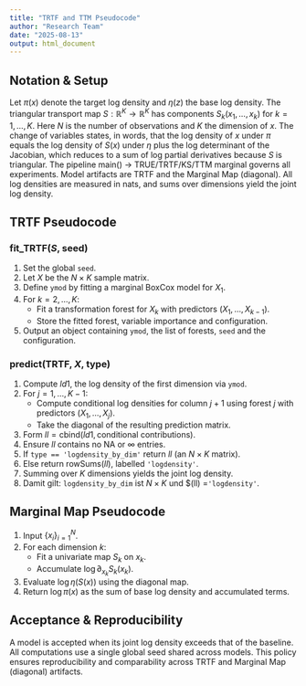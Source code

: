 ```yaml
---
title: "TRTF and TTM Pseudocode"
author: "Research Team"
date: "2025-08-13"
output: html_document
---
```


## Notation & Setup

Let $\pi(x)$ denote the target log density and $\eta(z)$ the base log density. The triangular transport map $S: \mathbb{R}^K \to \mathbb{R}^K$ has components $S_k(x_1,\ldots,x_k)$ for $k=1,\ldots,K$. Here $N$ is the number of observations and $K$ the dimension of $x$. The change of variables states, in words, that the log density of $x$ under $\pi$ equals the log density of $S(x)$ under $\eta$ plus the log determinant of the Jacobian, which reduces to a sum of log partial derivatives because $S$ is triangular. The pipeline main() -> TRUE/TRTF/KS/TTM marginal governs all experiments. Model artifacts are TRTF and the Marginal Map (diagonal). All log densities are measured in nats, and sums over dimensions yield the joint log density.

## TRTF Pseudocode
### fit\_TRTF($S$, seed)

1. Set the global `seed`.
2. Let $X$ be the $N\times K$ sample matrix.
3. Define `ymod` by fitting a marginal BoxCox model for $X_1$.
4. For $k=2,\ldots,K$:
   - Fit a transformation forest for $X_k$ with predictors $(X_1,\ldots,X_{k-1})$.
   - Store the fitted forest, variable importance and configuration.
5. Output an object containing `ymod`, the list of forests, `seed` and the configuration.

### predict(TRTF, $X$, type)

1. Compute $ld1$, the log density of the first dimension via `ymod`.
2. For $j=1,\ldots,K-1$:
   - Compute conditional log densities for column $j+1$ using forest $j$ with predictors $(X_1,\ldots,X_j)$.
   - Take the diagonal of the resulting prediction matrix.
3. Form $ll = \text{cbind}(ld1, \text{conditional contributions})$.
4. Ensure $ll$ contains no NA or $\infty$ entries.
5. If `type == 'logdensity_by_dim'` return $ll$ (an $N\times K$ matrix).
6. Else return $\text{rowSums}(ll)$, labelled `'logdensity'`.
7. Summing over $K$ dimensions yields the joint log density.
8. Damit gilt: `logdensity_by_dim` ist $N\times K$ und $\text{rowSums}(ll) =`'logdensity'`.

## Marginal Map Pseudocode

1. Input $\{x_i\}_{i=1}^N$.
2. For each dimension $k$:
   - Fit a univariate map $S_k$ on $x_k$.
   - Accumulate $\log \partial_{x_k} S_k(x_k)$.
3. Evaluate $\log \eta(S(x))$ using the diagonal map.
4. Return $\log \pi(x)$ as the sum of base log density and accumulated terms.

## Acceptance & Reproducibility

A model is accepted when its joint log density exceeds that of the baseline. All computations use a single global seed shared across models. This policy ensures reproducibility and comparability across TRTF and Marginal Map (diagonal) artifacts.

